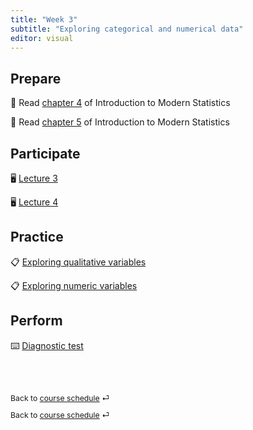 ```yaml
---
title: "Week 3"
subtitle: "Exploring categorical and numerical data"
editor: visual
---
```


## Prepare

📖 Read [chapter 4](https://openintro-ims.netlify.app/explore-categorical.html) of Introduction to Modern Statistics

📖 Read [chapter 5](https://openintro-ims.netlify.app/explore-numerical.html) of Introduction to Modern Statistics

## Participate

🖥️ [Lecture 3](/slides/lect_03.html)

🖥️ [Lecture 4](/slides/lect_04.html)

## Practice

📋 [Exploring qualitative variables](/ae/ae-2-exploring-categorical-vars.html)

📋 [Exploring numeric variables](/ae/ae-3.html)

## Perform

⌨️ [Diagnostic test](404)

<br><br>

::: {style="font-size: 0.875em;"}
Back to [course schedule](/ "Course schedule") ⏎
:::

::: {style="font-size: 0.875em;"}
Back to [course schedule](/ "Course schedule") ⏎
:::

